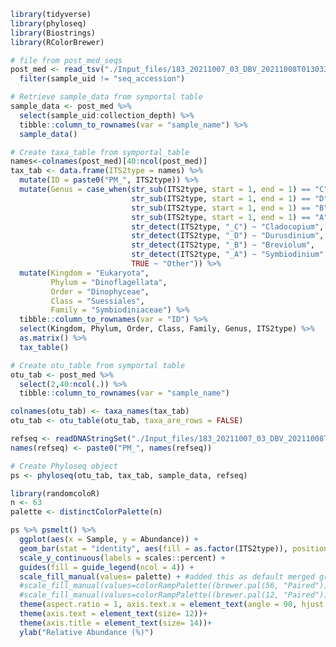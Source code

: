 ```r
library(tidyverse)
library(phyloseq)
library(Biostrings)
library(RColorBrewer)

# file from post_med_seqs
post_med <- read_tsv("./Input_files/183_20211007_03_DBV_20211008T013033.seqs.absolute.abund_and_meta.txt") %>%
  filter(sample_uid != "seq_accession")

# Retrieve sample_data from symportal table
sample_data <- post_med %>%
  select(sample_uid:collection_depth) %>%
  tibble::column_to_rownames(var = "sample_name") %>%
  sample_data()

# Create taxa_table from symportal_table
names<-colnames(post_med)[40:ncol(post_med)]
tax_tab <- data.frame(ITS2type = names) %>%
  mutate(ID = paste0("PM_", ITS2type)) %>%
  mutate(Genus = case_when(str_sub(ITS2type, start = 1, end = 1) == "C" ~ 'Cladocopium',
                           str_sub(ITS2type, start = 1, end = 1) == "D" ~ 'Durusdinium', 
                           str_sub(ITS2type, start = 1, end = 1) == "B" ~ 'Breviolum',
                           str_sub(ITS2type, start = 1, end = 1) == "A" ~ 'Symbiodinium',
                           str_detect(ITS2type, "_C") ~ "Cladocopium",
                           str_detect(ITS2type, "_D") ~ "Durusdinium",
                           str_detect(ITS2type, "_B") ~ "Breviolum",
                           str_detect(ITS2type, "_A") ~ "Symbiodinium",
                           TRUE ~ "Other")) %>%
  mutate(Kingdom = "Eukaryota",
         Phylum = "Dinoflagellata",
         Order = "Dinophyceae",
         Class = "Suessiales",
         Family = "Symbiodiniaceae") %>%
  tibble::column_to_rownames(var = "ID") %>%
  select(Kingdom, Phylum, Order, Class, Family, Genus, ITS2type) %>%
  as.matrix() %>%
  tax_table()

# Create otu_table from symportal table
otu_tab <- post_med %>%
  select(2,40:ncol(.)) %>%
  tibble::column_to_rownames(var = "sample_name")

colnames(otu_tab) <- taxa_names(tax_tab)
otu_tab <- otu_table(otu_tab, taxa_are_rows = FALSE)

refseq <- readDNAStringSet("./Input_files/183_20211007_03_DBV_20211008T013033.seqs.fasta")
names(refseq) <- paste0("PM_", names(refseq))

# Create Phyloseq object
ps <- phyloseq(otu_tab, tax_tab, sample_data, refseq)

library(randomcoloR)
n <- 63
palette <- distinctColorPalette(n)

ps %>% psmelt() %>%
  ggplot(aes(x = Sample, y = Abundance)) +
  geom_bar(stat = "identity", aes(fill = as.factor(ITS2type)), position = "fill") + 
  scale_y_continuous(labels = scales::percent) +
  guides(fill = guide_legend(ncol = 4)) +
  scale_fill_manual(values= palette) + #added this as default merged groups
  #scale_fill_manual(values=colorRampPalette((brewer.pal(56, "Paired")))) +
  #scale_fill_manual(values=colorRampPalette((brewer.pal(12, "Paired"))(colour_Count))) +
  theme(aspect.ratio = 1, axis.text.x = element_text(angle = 90, hjust = 1, vjust = 0.5), legend.position = "none") +
  theme(axis.text = element_text(size= 12))+
  theme(axis.title = element_text(size= 14))+
  ylab("Relative Abundance (%)")
```

